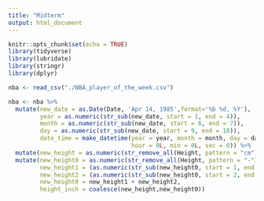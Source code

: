 ```yaml
---
title: "Midterm"
output: html_document
---
```


```r
knitr::opts_chunk$set(echo = TRUE)
library(tidyverse)
library(lubridate)
library(stringr)
library(dplyr)
```

```r
nba <- read_csv("./NBA_player_of_the_week.csv")
```

```r
nba <- nba %>%
  mutate(new_date = as.Date(Date, 'Apr 14, 1985',format='%b %d, %Y'),
         year = as.numeric(str_sub(new_date, start = 1, end = 4)),
         month = as.numeric(str_sub(new_date, start = 6, end = 7)),
         day = as.numeric(str_sub(new_date, start = 9, end = 10)), 
         date_time = make_datetime(year = year, month = month, day = day,
                                   hour = 0L, min = 0L, sec = 0)) %>%
  mutate(new_height = as.numeric(str_remove_all(Height, pattern = "cm"))*0.393701) %>%
  mutate(new_height0 = as.numeric(str_remove_all(Height, pattern = "-")),
         new_height1 = (as.numeric(str_sub(new_height0, start = 1, end = 1))*12),
         new_height2 = (as.numeric(str_sub(new_height0, start = 2, end = 3))),
         new_height0 = new_height1 + new_height2,
         height_inch = coalesce(new_height,new_height0))

```

